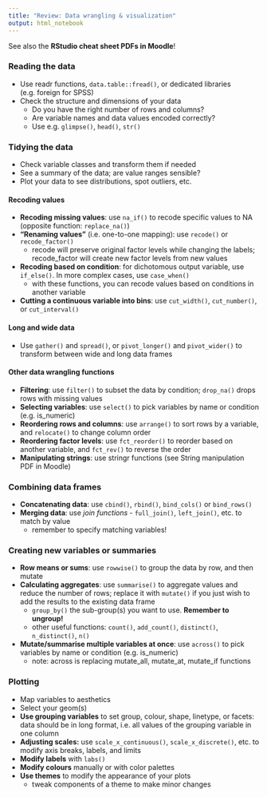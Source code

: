 ```yaml
---
title: "Review: Data wrangling & visualization"
output: html_notebook
---
```



See also the **RStudio cheat sheet PDFs in Moodle**!

### Reading the data 
* Use readr functions, `data.table::fread()`, or dedicated libraries (e.g. foreign for SPSS)  
* Check the structure and dimensions of your data  
  - Do you have the right number of rows and columns?  
  - Are variable names and data values encoded correctly?  
  - Use e.g. `glimpse()`, `head()`, `str()`

### Tidying the data
* Check variable classes and transform them if needed  
* See a summary of the data; are value ranges sensible?  
* Plot your data to see distributions, spot outliers, etc.  

#### Recoding values
* **Recoding missing values**: use `na_if()` to recode specific values to NA (opposite function: `replace_na()`)  
* **"Renaming values"** (i.e. one-to-one mapping): use `recode()` or `recode_factor()`  
  - recode will preserve original factor levels while changing the labels; recode_factor will create new factor levels from new values  
* **Recoding based on condition**: for dichotomous output variable, use `if_else()`. In more complex cases, use `case_when()`  
  - with these functions, you can recode values based on conditions in another variable  
* **Cutting a continuous variable into bins**: use `cut_width()`, `cut_number()`, or `cut_interval()`  

#### Long and wide data
* Use `gather()` and `spread()`, or `pivot_longer()` and `pivot_wider()` to transform between wide and long data frames  

#### Other data wrangling functions

* **Filtering**: use `filter()` to subset the data by condition; `drop_na()` drops rows with missing values  
* **Selecting variables**: use `select()` to pick variables by name or condition (e.g. is_numeric)   
* **Reordering rows and columns**: use `arrange()` to sort rows by a variable, and `relocate()` to change column order  
* **Reordering factor levels**: use `fct_reorder()` to reorder based on another variable, and `fct_rev()` to reverse the order   
* **Manipulating strings**: use stringr functions (see String manipulation PDF in Moodle)  

### Combining data frames
* **Concatenating data**: use `cbind()`, `rbind()`, `bind_cols()` or `bind_rows()`  
* **Merging data**: use *join functions* - `full_join()`, `left_join()`, etc. to match by value  
  - remember to specify matching variables!  

### Creating new variables or summaries
* **Row means or sums**: use `rowwise()` to group the data by row, and then mutate  
* **Calculating aggregates**: use `summarise()` to aggregate values and reduce the number of rows; replace it with `mutate()` if you just wish to add the results to the existing data frame  
  - `group_by()` the sub-group(s) you want to use. **Remember to ungroup!**  
  - other useful functions: `count()`, `add_count()`, `distinct()`, `n_distinct()`, `n()`  
* **Mutate/summarise multiple variables at once**: use `across()` to pick variables by name or condition (e.g. is_numeric)  
  - note: across is replacing mutate_all, mutate_at, mutate_if functions

### Plotting
* Map variables to aesthetics  
* Select your geom(s)  
* **Use grouping variables** to set group, colour, shape, linetype, or facets: data should be in long format, i.e. all values of the grouping variable in one column  
* **Adjusting scales:** use `scale_x_continuous()`, `scale_x_discrete()`, etc. to modify axis breaks, labels, and limits  
* **Modify labels** with `labs()`  
* **Modify colours** manually or with color palettes  
* **Use themes** to modify the appearance of your plots  
  - tweak components of a theme to make minor changes  
  


